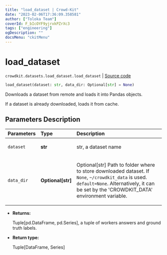 ```yaml
---
title: "load_dataset | Crowd-Kit"
date: "2023-02-06T17:36:09.358581"
author: ["Toloka Team"]
coverId: F_bIcOYF9yjrxkPZrXc3
tags: ["engineering"]
ogDescription: ""
docsMenu: "ckitMenu"
---
```


# load_dataset
`crowdkit.datasets.load_dataset.load_dataset` | [Source code](https://github.com/Toloka/crowd-kit/blob/v1.2.0/crowdkit/datasets/load_dataset.py#L12)

```python
load_dataset(dataset: str, data_dir: Optional[str] = None)
```

Downloads a dataset from remote and loads it into Pandas objects.

If a dataset is already downloaded, loads it from cache.

## Parameters Description

| Parameters | Type | Description |
| :----------| :----| :-----------|
`dataset`|**str**|<p>str, a dataset name</p>
`data_dir`|**Optional\[str\]**|<p>Optional[str] Path to folder where to store downloaded dataset. If `None`, `~/crowdkit_data` is used. `default=None`. Alternatively, it can be set by the &#x27;CROWDKIT_DATA&#x27; environment variable.</p>

* **Returns:**

  Tuple[pd.DataFrame, pd.Series], a tuple of workers answers and ground truth labels.

* **Return type:**

  Tuple\[DataFrame, Series\]